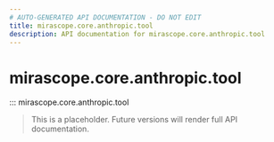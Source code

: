 ```yaml
---
# AUTO-GENERATED API DOCUMENTATION - DO NOT EDIT
title: mirascope.core.anthropic.tool
description: API documentation for mirascope.core.anthropic.tool
---
```


# mirascope.core.anthropic.tool

::: mirascope.core.anthropic.tool

> This is a placeholder. Future versions will render full API documentation.
